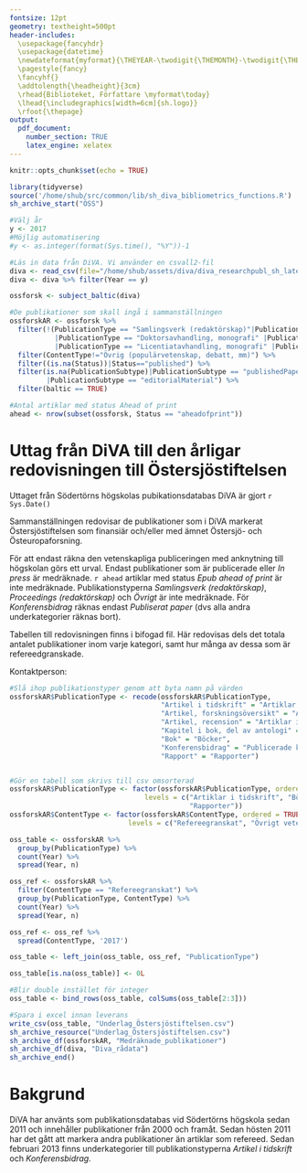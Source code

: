 ```yaml
---
fontsize: 12pt
geometry: textheight=500pt
header-includes: 
  \usepackage{fancyhdr}
  \usepackage{datetime}
  \newdateformat{myformat}{\THEYEAR-\twodigit{\THEMONTH}-\twodigit{\THEDAY}}
  \pagestyle{fancy} 
  \fancyhf{}
  \addtolength{\headheight}{3cm}
  \rhead{Biblioteket, Författare \myformat\today} 
  \lhead{\includegraphics[width=6cm]{sh.logo}}
  \rfoot{\thepage}
output:
  pdf_document:
    number_section: TRUE
    latex_engine: xelatex
---
```



```r
knitr::opts_chunk$set(echo = TRUE)

```
```r
library(tidyverse)
source('/home/shub/src/common/lib/sh_diva_bibliometrics_functions.R')
sh_archive_start("ÖSS")

#Välj år
y <- 2017
#Möjlig automatisering
#y <- as.integer(format(Sys.time(), "%Y"))-1

#Läs in data från DiVA. Vi använder en csvall2-fil
diva <- read_csv(file="/home/shub/assets/diva/diva_researchpubl_sh_latest.csv")
diva <- diva %>% filter(Year == y)

ossforsk <- subject_baltic(diva)

#De publikationer som skall ingå i sammanställningen
ossforskAR <- ossforsk %>% 
  filter(!(PublicationType == "Samlingsverk (redaktörskap)"|PublicationType == "Proceedings (redaktörskap)" |PublicationType == "Övrigt"
           |PublicationType == "Doktorsavhandling, monografi" |PublicationType == "Doktorsavhandling, sammanläggning"
           |PublicationType == "Licentiatavhandling, monografi" |PublicationType == "Licentiatavhandling, sammanläggning")) %>%
  filter(ContentType!="Övrig (populärvetenskap, debatt, mm)") %>%
  filter((is.na(Status))|Status=="published") %>%
  filter(is.na(PublicationSubtype)|PublicationSubtype == "publishedPaper" |PublicationSubtype == "meetingAbstract"
         |PublicationSubtype == "editorialMaterial") %>%
  filter(baltic == TRUE)
```
```r
#Antal artiklar med status Ahead of print
ahead <- nrow(subset(ossforsk, Status == "aheadofprint"))
```

# Uttag från DiVA till den årligar redovisningen till Östersjöstiftelsen
Uttaget från Södertörns högskolas pubikationsdatabas DiVA är gjort `r Sys.Date()`

Sammanställningen redovisar de publikationer som i DiVA markerat Östersjöstiftelsen som finansiär och/eller med ämnet Östersjö- och Östeuropaforsning.

För att endast räkna den vetenskapliga publiceringen med anknytning till högskolan görs ett urval.
Endast publikationer som är publicerade eller *In press* är medräknade. `r ahead` artiklar med status *Epub ahead of print* är inte medräknade. Publikationstyperna *Samlingsverk (redaktörskap)*, *Proceedings (redaktörskap)* och *Övrigt* är inte medräknade.
För *Konferensbidrag* räknas endast *Publiserat paper* (dvs alla andra underkategorier räknas bort).

Tabellen till redovisningen finns i bifogad fil. Här redovisas dels det totala antalet publikationer inom varje kategori, samt hur många av dessa som är refereedgranskade.

Kontaktperson:

```r
#Slå ihop publikationstyper genom att byta namn på värden
ossforskAR$PublicationType <- recode(ossforskAR$PublicationType, 
                                     "Artikel i tidskrift" = "Artiklar i tidskrift", 
                                     "Artikel, forskningsöversikt" = "Artiklar i tidskrift", 
                                     "Artikel, recension" = "Artiklar i tidskrift", 
                                     "Kapitel i bok, del av antologi" = "Bokkapitel", 
                                     "Bok" = "Böcker", 
                                     "Konferensbidrag" = "Publicerade konferensbidrag", 
                                     "Rapport" = "Rapporter")


#Gör en tabell som skrivs till csv omsorterad
ossforskAR$PublicationType <- factor(ossforskAR$PublicationType, ordered = TRUE, 
                                 levels = c("Artiklar i tidskrift", "Böcker", "Bokkapitel", "Publicerade konferensbidrag", 
                                            "Rapporter")) 
ossforskAR$ContentType <- factor(ossforskAR$ContentType, ordered = TRUE,
                             levels = c("Refereegranskat", "Övrigt vetenskapligt"))

oss_table <- ossforskAR %>%
  group_by(PublicationType) %>% 
  count(Year) %>%
  spread(Year, n)

oss_ref <- ossforskAR %>%
  filter(ContentType == "Refereegranskat") %>%
  group_by(PublicationType, ContentType) %>%
  count(Year) %>%
  spread(Year, n)

oss_ref <- oss_ref %>%
  spread(ContentType, '2017')

oss_table <- left_join(oss_table, oss_ref, "PublicationType")

oss_table[is.na(oss_table)] <- 0L

#Blir double instället för integer
oss_table <- bind_rows(oss_table, colSums(oss_table[2:3]))

```

```r
#Spara i excel innan leverans
write_csv(oss_table, "Underlag_Östersjöstiftelsen.csv")
sh_archive_resource("Underlag_Östersjöstiftelsen.csv")
sh_archive_df(ossforskAR, "Medräknade_publikationer")
sh_archive_df(diva, "Diva_rådata")
sh_archive_end()
```

# Bakgrund
DiVA har använts som publikationsdatabas vid Södertörns högskola sedan 2011 och innehåller publikationer från 2000
och framåt. Sedan hösten 2011 har det gått att markera andra publikationer än artiklar som refereed. Sedan
februari 2013 finns underkategorier till publikationstyperna *Artikel i tidskrift* och *Konferensbidrag*.
